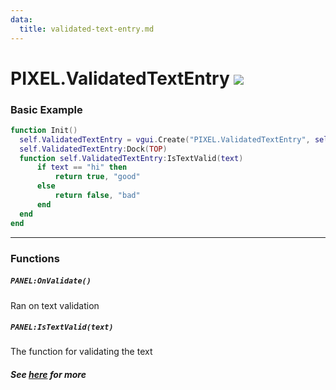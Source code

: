 ```yaml
---
data:
  title: validated-text-entry.md
---
```


# PIXEL.ValidatedTextEntry ![](http://localhost:3000/client.png)

### Basic Example

  ```lua #
  function Init()
    self.ValidatedTextEntry = vgui.Create("PIXEL.ValidatedTextEntry", self)
    self.ValidatedTextEntry:Dock(TOP)
    function self.ValidatedTextEntry:IsTextValid(text)
        if text == "hi" then
            return true, "good"
        else
            return false, "bad"
        end
	end
  end
  ```
---

### Functions

##### `PANEL:OnValidate()`
  Ran on text validation

##### `PANEL:IsTextValid(text)`
  The function for validating the text



##### See [here](https://github.com/Pulsar-Dev/pulsar-lib/issues) for more

